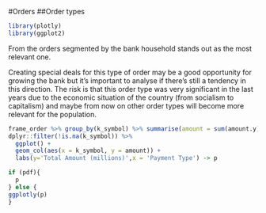 #Orders
##Order types
```r

library(plotly)
library(ggplot2)

```
From the orders segmented by the bank household stands out as the most relevant one. 

Creating special deals for this type of order may be a good opportunity for growing the bank but it's important to analyse if there's still a tendency in this direction. The risk is that this order type was very significant in the last years due to the economic situation of the country (from socialism to capitalism) and maybe from now on other order types will become more relevant for the population.

```r


frame_order %>% group_by(k_symbol) %>% summarise(amount = sum(amount.y)/1e6) %>%
dplyr::filter(!is.na(k_symbol)) %>%
  ggplot() +
  geom_col(aes(x = k_symbol, y = amount)) +
  labs(y='Total Amount (millions)',x = 'Payment Type') -> p

if (pdf){
  p
} else {
ggplotly(p)
}
```

